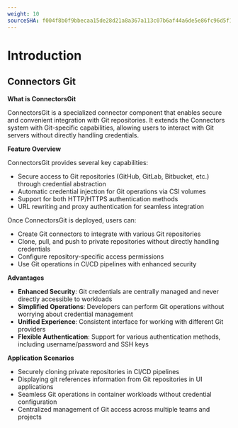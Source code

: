 ```yaml
---
weight: 10
sourceSHA: f004f8b0f9bbecaa15de28d21a8a367a113c07b6af44a6de5e86fc96d5f13741
---
```

# Introduction

## Connectors Git

**What is ConnectorsGit**

ConnectorsGit is a specialized connector component that enables secure and convenient integration with Git repositories. It extends the Connectors system with Git-specific capabilities, allowing users to interact with Git servers without directly handling credentials.

**Feature Overview**

ConnectorsGit provides several key capabilities:

- Secure access to Git repositories (GitHub, GitLab, Bitbucket, etc.) through credential abstraction
- Automatic credential injection for Git operations via CSI volumes
- Support for both HTTP/HTTPS authentication methods
- URL rewriting and proxy authentication for seamless integration

Once ConnectorsGit is deployed, users can:

- Create Git connectors to integrate with various Git repositories
- Clone, pull, and push to private repositories without directly handling credentials
- Configure repository-specific access permissions
- Use Git operations in CI/CD pipelines with enhanced security

**Advantages**

- **Enhanced Security**: Git credentials are centrally managed and never directly accessible to workloads
- **Simplified Operations**: Developers can perform Git operations without worrying about credential management
- **Unified Experience**: Consistent interface for working with different Git providers
- **Flexible Authentication**: Support for various authentication methods, including username/password and SSH keys

**Application Scenarios**

- Securely cloning private repositories in CI/CD pipelines
- Displaying git references information from Git repositories in UI applications
- Seamless Git operations in container workloads without credential configuration
- Centralized management of Git access across multiple teams and projects